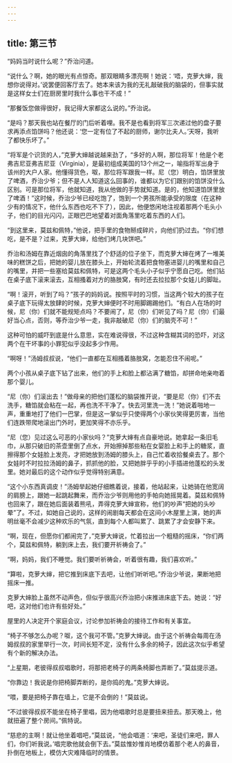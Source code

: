 ```yaml
---
---
---
```

title: 第三节
---




“妈妈当时说什么呢？”乔治问道。

“说什么？啊，她的眼光有点惊奇。那双眼睛多漂亮啊！她说：‘唔，克萝大婶，我想你说得对。’说罢便回客厅去了。她本来该为我的无礼敲破我的脑袋的，但事实就是这样女士们在厨房里时我什么事也干不成！”

“那餐饭您做得很好，我记得大家都这么说的。”乔治说。

“是吗？那天我也站在餐厅的门后听着哩。我不是也看到将军三次递过他的盘子要求再添点馅饼吗？他还说：‘您一定有位了不起的厨师，谢尔比夫人。’天呀，我听了都快乐坏了。”

“将军是个识货的人，”克萝大婶越说越来劲了，“多好的人啊，那位将军！他是个老弗吉尼亚弗吉尼亚（Virginia），是最初组成美国的13个州之一，喻指将军出身于该州的大户人家。他懂得货色，呶，那位将军跟我一样。尼（您）明白，馅饼里放了啤酒，乔治少爷；但不是人人知道这么回事的，谁都以为它们跟别的馅饼没什么区别。可是那位将军，他就知道，我从他做的手势就知道。是的，他知道馅饼里放了啤酒！”这时候，乔治少爷已经吃饱了，饱到一个男孩所能承受的限度（在这种少有的情况下，他什么东西也吃不下了），因此，他便悠闲地注视着那两个毛头小子，他们的目光闪闪，正眼巴巴地望着对面角落里吃着东西的人们。

“到这里来，莫兹和佩特，”他说，把手里的食物掰成碎片，向他们扔过去。“你们想吃，是不是？过来，克萝大婶，给他们烤几块饼吧。”

乔治和汤姆在靠近烟囱的角落里找了个舒适的位子坐下，而克萝大婶在烤了一堆美味的糕饼之后，把她的婴儿放在膝头上，开始轮流着把食物塞进婴儿的嘴里和自己的嘴里，并把一些塞给莫兹和佩特，可是这两个毛头小子似乎宁愿自己吃。他们钻在桌子底下滚来滚去，互相搔着对方的胳肢窝，有时还去拉拉那个女娃儿的脚趾。

“啊！滚开，听到了吗？”孩子的妈妈说。按照平时的习惯，当这两个较大的孩子在桌子底下玩得太放肆的时候，克萝大婶便时不时用脚踢踢他们。“有白人在场的时候，尼（你）们就不能规矩点吗？不要闹了，尼（你）们听见了吗？尼（你）们最好当心点，否则，等乔治少爷一走，我非敲破尼（你）们的脑壳不可！”

这种可怕的威吓到底是什么意思，实在难说得很，不过这种含糊其词的恐吓，对这两个在干坏事的小罪犯似乎没起多少作用。

“啊呀！”汤姆叔叔说，“他们一直都在互相搔着胳肢窝，怎能忍住不闹呢。”

两个小孩从桌子底下钻了出来，他们的手上和脸上都沾满了糖馅，却拼命地亲吻着那个婴儿。

“尼（你）们滚出去！”做母亲的把他们蓬松的脑袋推开说，“要是尼（你）们不去洗手，糖馅就会粘在一起，再也洗不干净了。快去河里洗一洗！”她说着啪地一声，重重地打了他们一巴掌，但是这一掌似乎只使得两个小家伙笑得更厉害，当他们连跌带爬地滚出门外时，更加笑得不亦乐乎。

“尼（您）见过这么可恶的小家伙吗？”克萝大婶有点自豪地说。她拿起一条旧毛巾，从那只破旧的茶壶里倒了点水，开始擦掉那些粘在女婴脸上和手上的糖浆，直擦得那个女娃脸上发亮，才把她放到汤姆的膝头上，自己忙着收拾餐桌去了。那个女娃时不时拉拉汤姆的鼻子，抓抓他的脸，又把她胖乎乎的小手插进他蓬松的头发里。她对最后的这个动作似乎觉得特别满意。

“这个小东西真调皮！”汤姆举起她仔细瞧着说，接着，他站起来，让她骑在他宽阔的肩膀上，跟她一起跳起舞来，而乔治少爷则用他的手帕向她摇晃着。莫兹和佩特也回来了，跟在她后面装着熊吼，弄得克萝大婶宣称，他们的吵声“把她的头吵晕”了。不过，如她自己说的，这样的闹剧每天都会在这间小木屋里上演，她的声明丝毫不会减少这种欢乐的气氛，直到每个人都叫累了、跳累了才会安静下来。

“啊，现在，但愿你们都闹完了，”克萝大婶说，忙着拉出一个粗糙的摇床，“你们两个，莫兹和佩特，躺到床上去，我们要开祈祷会了。”

“啊，妈妈，我们不睡觉。我们要听祈祷会，听着很有趣，我们喜欢听。”

“算啦，克萝大婶，把它推到床底下去吧，让他们听听吧。”乔治少爷说，果断地把摇床一推。

克萝大婶脸上虽然不动声色，但似乎很高兴乔治把小床推进床底下去。她说：“好吧，这对他们也许有些好处。”

屋里的人决定开个家庭会议，讨论参加祈祷会的接待工作和有关事宜。

“椅子不够怎么办呢？呶，这个我可不管。”克萝大婶说。由于这个祈祷会每周在汤姆叔叔的家里举行一次，时间长短不定，没有什么多余的椅子，因此这次似乎希望有个新的解决办法。

“上星期，老彼得叔叔唱歌时，将那把老椅子的两条椅脚也弄断了。”莫兹提示道。

“你靠边！我说是你把椅脚弄断的，是你捣的鬼。”克萝大婶说。

“喂，要是把椅子靠在墙上，它是不会倒的！”莫兹说。

“不过彼得叔叔不能坐在椅子里唱，因为他唱歌时总是要扭来扭去。那天晚上，他就扭遍了整个房间。”佩特说。

“慈悲的主啊！就让他坐着唱吧，”莫兹说，“他会唱道：‘来吧，圣徒们来吧，罪人们，你们听我说。’唱完歌他就会倒下去。”莫兹惟妙惟肖地模仿着那个老人的鼻音，扑倒在地板上，模仿大灾难降临时的情景。